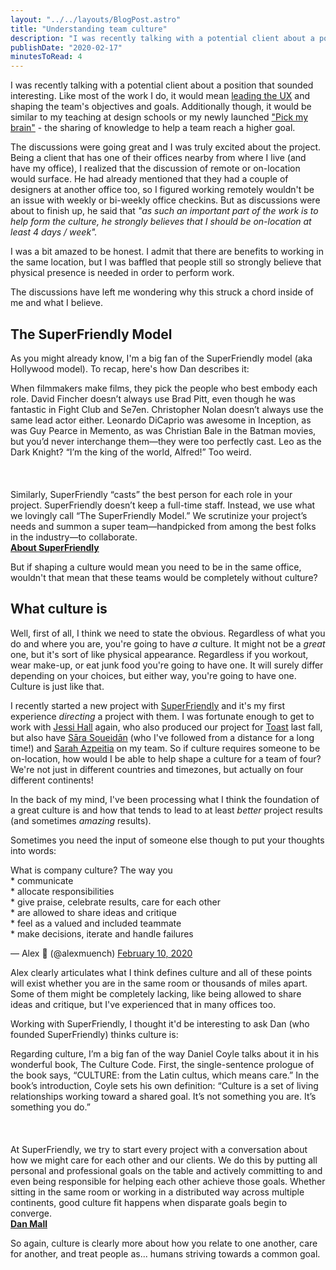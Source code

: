 ```yaml
---
layout: "../../layouts/BlogPost.astro"
title: "Understanding team culture"
description: "I was recently talking with a potential client about a position that sounded interesting. Like most of the work I do, it would mean leading the UX and shaping the team's objectives and goals. Additionally though, it would be similar to my teaching at design schools or my newly launched \"Pick my brain\" - the sharing of knowledge to help a team reach a higher goal.\n\n\nThe discussions were going great and I was truly excited about the project. Being a client that has one of their offices nearby from"
publishDate: "2020-02-17"
minutesToRead: 4
---
```


<p>I was recently talking with a potential client about a position that sounded interesting. Like most of the work I do, it would mean <a href="https://www.antonsten.com/uxlead/">leading the UX</a> and shaping the team's objectives and goals. Additionally though, it would be similar to my teaching at design schools or my newly launched <a href="https://www.antonsten.com/course">"Pick my brain"</a> - the sharing of knowledge to help a team reach a higher goal.</p>
<p>The discussions were going great and I was truly excited about the project. Being a client that has one of their offices nearby from where I live (and have my office), I realized that the discussion of remote or on-location would surface. He had already mentioned that they had a couple of designers at another office too, so I figured working remotely wouldn't be an issue with weekly or bi-weekly office checkins. But as discussions were about to finish up, he said that <em>"as such an important part of the work is to help form the culture, he strongly believes that I should be on-location at least 4 days / week".</em></p>
<p>I was a bit amazed to be honest. I admit that there are benefits to working in the same location, but I was baffled that people still so strongly believe that physical presence is needed in order to perform work.</p>
<p>The discussions have left me wondering why this struck a chord inside of me and what I believe.</p>
<h2 id="the-superfriendly-model">The SuperFriendly Model</h2>
<p>As you might already know, I'm a big fan of the SuperFriendly model (aka Hollywood model). To recap, here's how Dan describes it:</p>

<div class="blockquote">
<div><p>When filmmakers make films, they pick the people who best embody each role. David Fincher doesn’t always use Brad Pitt, even though he was fantastic in&nbsp;Fight Club&nbsp;and&nbsp;Se7en. Christopher Nolan doesn’t always use the same lead actor either. Leonardo DiCaprio was awesome in&nbsp;Inception, as was Guy Pearce in&nbsp;Memento, as was Christian Bale in the Batman movies, but you’d never interchange them—they were too perfectly cast. Leo as the Dark Knight? “I’m the king of the world, Alfred!” Too weird.<br>
<br><br><br>
Similarly, SuperFriendly “casts” the best person for each role in your project. SuperFriendly doesn’t keep a full-time staff. Instead, we use what we lovingly call “The SuperFriendly Model.” We scrutinize your project’s needs and summon a super team—handpicked from among the best folks in the industry—to collaborate.<br>
<strong><a href="https://superfriendlydesign.systems/about/?ref=antonsten.com">About SuperFriendly</a></strong></p></div>
</div>

<p>But if shaping a culture would mean you need to be in the same office, wouldn't that mean that these teams would be completely without culture?</p>
<h2 id="what-culture-is">What culture is</h2>
<p>Well, first of all, I think we need to state the obvious. Regardless of what you do and where you are, you're going to have <em>a</em> culture. It might not be a <em>great</em> one, but it's sort of like physical appearance. Regardless if you workout, wear make-up, or eat junk food you're going to have one. It will surely differ depending on your choices, but either way, you're going to have one. Culture is just like that.</p>
<p>I recently started a new project with <a href="https://superfriendlydesign.systems/?ref=antonsten.com">SuperFriendly</a> and it's my first experience <em>directing</em> a project with them. I was fortunate enough to get to work with <a href="https://twitter.com/jessiofhall?ref=antonsten.com">Jessi Hall</a> again, who also produced our project for <a href="https://www.antonsten.com/case/toast/">Toast</a> last fall, but also have <a href="https://twitter.com/SaraSoueidan?ref=antonsten.com">Sāra Soueidān</a> (who I've followed from a distance for a long time!) and <a href="https://twitter.com/sazpeitia?ref=antonsten.com">Sarah Azpeitia</a> on my team. So if culture requires someone to be on-location, how would I be able to help shape a culture for a team of four? We're not just in different countries and timezones, but actually on four different continents!</p>
<p>In the back of my mind, I've been processing what I think the foundation of a great culture is and how that tends to lead to at least <em>better</em> project results (and sometimes <em>amazing</em> results).</p>
<p>Sometimes you need the input of someone else though to put your thoughts into words:</p>

<div class="blockquote">
<div><p lang="en" dir="ltr">What is company culture? The way you<br>* communicate<br>* allocate responsibilities<br>* give praise, celebrate results, care for each other<br>* are allowed to share ideas and critique<br>* feel as a valued and included teammate<br>* make decisions, iterate and handle failures</p>— Alex 🌚 (@alexmuench) <a href="https://twitter.com/alexmuench/status/1226830341115125761?ref_src=twsrc%5Etfw&ref=antonsten.com">February 10, 2020</a></div>
</div>
 <script async="" src="https://platform.twitter.com/widgets.js" charset="utf-8"></script>
<p>Alex clearly articulates what I think defines culture and all of these points will exist whether you are in the same room or thousands of miles apart. Some of them might be completely lacking, like being allowed to share ideas and critique, but I've experienced that in many offices too.</p>
<p>Working with SuperFriendly, I thought it'd be interesting to ask Dan (who founded SuperFriendly) thinks culture is:</p>

<div class="blockquote">
<div><p>Regarding culture, I’m a big fan of the way Daniel Coyle talks about it in his wonderful book, The Culture Code. First, the single-sentence prologue of the book says, “CULTURE: from the Latin cultus, which means care.” In the book’s introduction, Coyle sets his own definition: “Culture is a set of living relationships working toward a shared goal. It’s not something you are. It’s something you do.”<br>
<br><br><br>
At SuperFriendly, we try to start every project with a conversation about how we might care for each other and our clients. We do this by putting all personal and professional goals on the table and actively committing to and even being responsible for helping each other achieve those goals. Whether sitting in the same room or working in a distributed way across multiple continents, good culture fit happens when disparate goals begin to converge.<br>
<strong><a href="https://danmall.me/?ref=antonsten.com">Dan Mall</a></strong></p></div>
</div>

<p>So again, culture is clearly more about how you relate to one another, care for another, and treat people as... humans striving towards a common goal.</p>